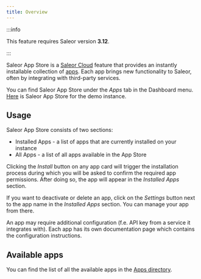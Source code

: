 ```yaml
---
title: Overview
---
```


:::info

This feature requires Saleor version **3.12**.

:::

Saleor App Store is a [Saleor Cloud](cloud.mdx) feature that provides an instantly installable collection of [apps](developer/extending/apps/key-concepts.mdx). Each app brings new functionality to Saleor, often by integrating with third-party services.

You can find Saleor App Store under the _Apps_ tab in the Dashboard menu. [Here](https://demo.saleor.io/dashboard/apps/) is Saleor App Store for the demo instance.

## Usage

Saleor App Store consists of two sections:

- Installed Apps - a list of apps that are currently installed on your instance
- All Apps - a list of all apps available in the App Store

Clicking the _Install_ button on any app card will trigger the installation process during which you will be asked to confirm the required app permissions. After doing so, the app will appear in the _Installed Apps_ section.

If you want to deactivate or delete an app, click on the _Settings_ button next to the app name in the _Installed Apps_ section. You can manage your app from there.

An app may require additional configuration (f.e. API key from a service it integrates with). Each app has its own documentation page which contains the configuration instructions.

## Available apps

You can find the list of all the available apps in the [Apps directory](apps).
